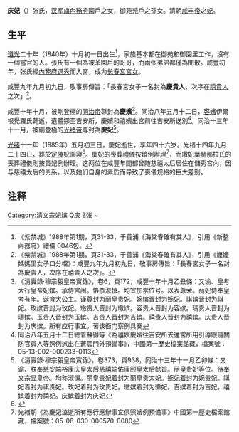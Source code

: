 '''庆妃'''（{{bd|1840年||1885年|CatIdx=Zhang}}）张氏，[[汉军八旗|汉军旗]][[內務府|內務府]]園戶之女，御苑苑戶之孫女。清朝[[咸丰帝|咸丰帝]]之[[妃|妃]]。

== 生平 ==
[[道光|道光]]二十年（1840年）十月初一日出生<ref>《紫禁城》1988年第1期，頁31-33，于善浦《海棠春確有其人》，引用《新整內務府》禮儀 0046包。</ref>，家族基本都在御苑和御園里工作，沒有一個當官的人。張氏有一個為被革園戶的哥哥，而兩個弟弟都僅為閒散。咸豐初年，张氏經[[內務府選秀|內務府選秀]]而入宮，成为[[长春宫|长春宫]][[宮女|宮女]]。

咸豐九年九月初九日，敬事房傳旨：「長春宮女子一名封為'''慶貴人'''，次序在[[禧妃|禧貴人]]之次」<ref>《紫禁城》1988年第1期，頁31-33，于善浦《海棠春確有其人》，引用《嬤嬤媽媽里女子口分檔》：咸豐九年九月初九日，敬事房傳旨：「長春宮女子一名封為慶貴人，次序在禧貴人之次」。</ref>。

咸豐十年十月，被剛登極的[[同治帝|同治帝]]尊封為'''慶嬪'''<ref>《清實錄‧穆宗毅皇帝實錄》，卷6，頁172，咸豐十年十月乙丑條：又谕、皇考大行皇帝妃嫔。承侍宫闱。恪恭淑慎。均宜加崇位号。以表尊荣。丽妃侍奉皇考有年。诞育大公主。谨尊封为丽皇贵妃。婉嫔晋封为婉妃。祺嫔晋封为祺妃。玫嫔晋封为玫妃。璷贵人晋封为璷嫔。容贵人晋封为容嫔。璹贵人晋封为璹嫔。玉贵人晋封为玉嫔。吉贵人晋封为吉嫔。禧贵人晋封为禧嫔。庆贵人晋封为庆嫔。所有应行事宜。著该衙门察例具奏</ref>。同治八年五月十二日，[[容嫔|容嬪]]伊爾根覺羅氏薨逝，遺體挪至吉安所，慶嬪和禧嬪出宮前往吉安所送別<ref> 同治八年五月十二日總管蘇得等《為禧嬪慶嬪往吉安所去還宮所用引導跟隨關防官員人等照例派出在蒼震門外預備事》，中國第一歷史檔案館藏，檔案號：05-13-002-000233-0113</ref>。同治十三年十一月，被剛登極的[[光绪帝|光绪帝]]尊封為'''慶妃'''<ref>《清實錄‧穆宗毅皇帝實錄》，卷373，頁938，同治十三年十一月乙卯條：又谕、朕奉慈安端裕康庆皇太后慈禧端佑康颐皇太后懿旨。丽皇贵妃等位。侍奉文宗显皇帝。均称淑慎。丽皇贵妃着封为丽皇贵太妃。婉妃着封为婉贵妃。祺妃着封为祺贵妃。玫妃着封为玫贵妃。璷嫔着封为璷妃。吉嫔着封为吉妃。禧嫔着封为禧妃。庆嫔着封为庆妃</ref>。

[[光绪|光绪]]十一年（1885年）五月初三日，慶妃逝世，享年四十六岁。光绪十四年九月二十四日，葬於[[清定陵|定陵]]妃園寢<ref>{{cite book|author=王佩-{環}-|title=清宫后妃|location=沈阳|publisher=辽宁大学出版社|date=1993年12月|pages=37|isbn=7561021445}}</ref>。慶妃的喪葬禮儀按嫔例辦理<ref>光緒朝《為慶妃溘逝所有應行應辦事宜俱照嬪例預備事》中國第一歷史檔案館藏，檔案號：05-08-030-000570-0080</ref>，而璷妃葉赫那拉氏的喪葬禮儀則按貴妃例辦理。这两位在咸豐年間都曾随慈禧太后居住在儲秀宮內，因与慈禧太后的关系，以及她们自身的素质而导致了喪儀规格的巨大差别。

== 注释 ==
{{reflist}}
{{清文宗皇室}}
[[Category:清文宗妃嫔|Category:清文宗妃嫔]]
[[Category:清朝妃|Q庆]]
[[Category:内务府包衣佐领下人|Z张]]
[[Category:张姓|~]]